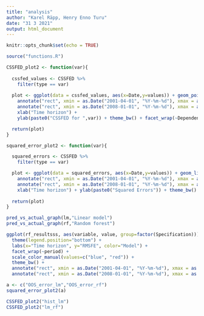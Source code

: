 ```yaml
---
title: "analysis"
author: "Karel Räpp, Henry Enno Turu"
date: "31 3 2021"
output: html_document
---
```


```r
knitr::opts_chunk$set(echo = TRUE)

source("functions.R")
```

```r
CSSFED_plot2 <- function(var){
  
  cssfed_values <- CSSFED %>%
    filter(type == var)
  
  plot <- ggplot(data = cssfed_values, aes(x=Date,y=values)) + geom_point(colour='red') + 
    annotate("rect", xmin = as.Date("2001-04-01", "%Y-%m-%d"), xmax = as.Date("2001-10-01",  "%Y-%m-%d"), ymin = -Inf, ymax = Inf,alpha = 0.4, fill = "grey")+
    annotate("rect", xmin = as.Date("2008-01-01", "%Y-%m-%d"), xmax = as.Date("2009-04-01",  "%Y-%m-%d"), ymin = -Inf, ymax = Inf,alpha = 0.4, fill = "grey")+
    xlab("Time horizon") +
    ylab(paste0("CSSFED for ",var)) + theme_bw() + facet_wrap(~Dependent) 

  return(plot)
}


```


```r
squared_error_plot2 <- function(var){

  squared_errors <- CSSFED %>%
    filter(type == var)

  plot <- ggplot(data = squared_errors, aes(x=Date,y=values)) + geom_line(aes(color=factor(type))) + 
    annotate("rect", xmin = as.Date("2001-04-01", "%Y-%m-%d"), xmax = as.Date("2001-10-01",  "%Y-%m-%d"), ymin = -Inf, ymax = Inf,alpha = 0.4, fill = "grey")+
    annotate("rect", xmin = as.Date("2008-01-01", "%Y-%m-%d"), xmax = as.Date("2009-04-01",  "%Y-%m-%d"), ymin = -Inf, ymax = Inf,alpha = 0.4, fill = "grey")+
    xlab("Time horizon") + ylab(paste0("Squared Errors")) + theme_bw() + facet_wrap(~Dependent)
  
  return(plot)
}
```

```r

pred_vs_actual_graph(lm,"Linear model")
pred_vs_actual_graph(rf,"Random forest")

ggplot(rf_resultsss, aes(variable, value, group=factor(Specification))) + geom_line(aes(color=factor(Specification))) +
  theme(legend.position="bottom") +
  labs(x="Time horizon", y="RMSFE", color="Model") + 
  facet_wrap(~period) +
  scale_color_manual(values=c("blue", "red")) +
  theme_bw() +
  annotate("rect", xmin = as.Date("2001-04-01", "%Y-%m-%d"), xmax = as.Date("2001-10-01",  "%Y-%m-%d"), ymin = -Inf, ymax = Inf,alpha = 0.4, fill = "grey")+
  annotate("rect", xmin = as.Date("2008-01-01", "%Y-%m-%d"), xmax = as.Date("2009-04-01",  "%Y-%m-%d"), ymin = -Inf, ymax = Inf,alpha = 0.4, fill = "grey")

a <- c("OOS_error_lm","OOS_error_rf")
squared_error_plot2(a)

CSSFED_plot2("hist_lm")
CSSFED_plot2("lm_rf")


```

